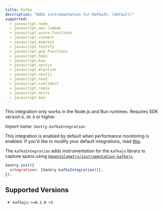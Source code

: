 ```yaml
---
title: Kafka
description: "Adds instrumentation for KafkaJS. (default)"
supported:
  - javascript.node
  - javascript.aws-lambda
  - javascript.azure-functions
  - javascript.connect
  - javascript.express
  - javascript.fastify
  - javascript.gcp-functions
  - javascript.hapi
  - javascript.koa
  - javascript.nestjs
  - javascript.electron
  - javascript.nextjs
  - javascript.nuxt
  - javascript.sveltekit
  - javascript.remix
  - javascript.astro
  - javascript.bun
---
```


<Alert level="info">

This integration only works in the Node.js and Bun runtimes. Requires SDK version `8.30.0` or higher.

</Alert>

_Import name: `Sentry.kafkaIntegration`_

This integration is enabled by default when performance monitoring is enabled. If you'd like to modify your default integrations, read [this](./../#modifying-default-integrations).

The `kafkaIntegration` adds instrumentation for the `kafkajs` library to capture spans using [`@opentelemetry/instrumentation-kafkajs`](https://www.npmjs.com/package/@opentelemetry/instrumentation-kafkajs).

```JavaScript
Sentry.init({
  integrations: [Sentry.kafkaIntegration()],
});
```

## Supported Versions

- `kafkajs`: `>=0.1.0 <3`
